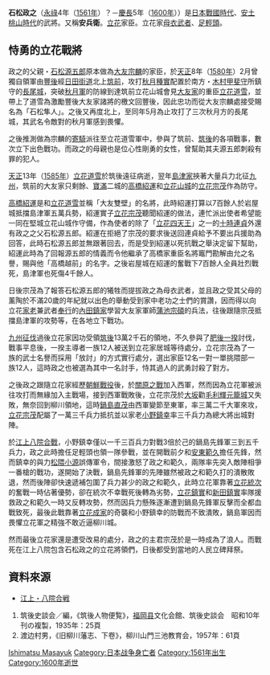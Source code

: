 {{日本武士
|名稱= 石松政之
|時代= 安土桃山时代
|出生日期= [[永祿|永祿]]4年（[[1561年|1561年]]）？
|逝世日期= [[慶長|慶長]]5年（[[1600年|1600年]]）
|假名= いしまつ まさゆき
|羅馬字= Ishimatsu Masayuk
|主君= [[大友宗麟|大友宗麟]]→[[立花道雪|立花道雪]]→[[立花宗茂|立花宗茂]]
|氏族= [[石松氏|石松氏]]
|父母= 父：[[石松隼人|石松隼人]]
}}

{{Japanese|japanese=石松 政之|kana=いしまつ　まさゆき|romaji=Ishimatsu Masayuki}}

'''石松政之'''（[[永祿|永祿]]4年（[[1561年|1561年]]）？－[[慶長|慶長]]5年（[[1600年|1600年]]））是[[日本|日本]][[戰國時代_(日本)|戰國時代]]、[[安土桃山时代|安土桃山時代]]的武將。又稱'''安兵衛'''。[[立花氏|立花]]家臣。立花家[[母衣|母衣武者]]、[[足輕頭|足輕頭]]。

== 恃勇的立花戰將 ==
政之的父親・[[石松源五郎|石松源五郎]]原本做為[[大友宗麟|大友宗麟]]的家臣，於[[天正_(日本)|天正]]8年（[[1580年|1580年]]）2月曾獨自領軍由[[豐后國|豐後]]經[[日田街道|日田街道]]北上[[筑前國|筑前]]，攻打[[秋月種實|秋月種實]]配置於南方・[[木村甲斐守|木村甲斐守]]所鎮守的[[長尾城|長尾城]]，突破[[秋月氏|秋月軍]]的防線到達筑前立花山城會見[[大友氏|大友家]]的重臣[[立花道雪|立花道雪]]，並帶上了道雪為激勵豐後大友家諸將的檄文回豐後，因此忠功而從大友宗麟處接受賜名為「石松隼人」。之後又再度北上，至同年5月為止攻打了三次秋月方的長尾城，其武名令敵對的秋月軍感到畏懼。

之後推測做為宗麟的[[与力|寄騎]]派往至立花道雪軍中，參與了筑前、[[筑后國|筑後]]的各項戰事，數次立下出色戰功。而政之的母親也是位心性剛勇的女性，曾幫助其夫源五郎刺殺有罪的犯人。

[[天正_(日本)|天正]]13年（[[1585年|1585年]]）[[立花道雪|立花道雪]]於筑後遠征病逝，翌年[[島津氏|島津家]]挾著大量兵力北征[[九州_(日本)|九州]]，筑前的大友家只剩餘{{tsl|ja|岩屋城||岩屋}}、[[宝满城|寶滿]]二城的[[高橋紹運|高橋紹運]]和[[立花山城|立花山城]]的[[立花宗茂|立花宗茂]]作為防守。

[[高橋紹運|高橋紹運]]是和[[立花道雪|立花道雪]]並稱「大友雙壁」的名將，此時紹運打算以7百餘人於岩屋城抵擋島津軍五萬兵勢，紹運實子[[立花宗茂|立花宗茂]]聽聞紹運的做法，連忙派出使者希望能一同在堅城立花山城作守備，作為使者的除了「[[立花道雪|立花四天王]]」之一的[[十時連貞|十時連貞]]外還有政之之父石松源五郎。紹運在拒絕了宗茂的要求後送回連貞給予不要出兵援助為回答，此時石松源五郎並無跟著回去，而是受到紹運以死抗戰之舉決定留下幫助，紹運此時為了回報源五郎的情義而令他繼承了高橋家重臣名將竈門勘解由允之名譽，賜與他「高橋越前」的名字。之後岩屋城在紹運的奮戰下7百餘人全員壯烈戰死，島津軍也死傷4千餘人。

日後宗茂為了報答石松源五郎的犧牲而提拔政之為母衣武者，並且政之受其父母的薰陶於不滿20歲的年紀就以出色的舉動受到家中老功之士們的賞讚，因而得以向立花[[家老|家老]]兼武者[[奉行|奉行]]的[[內田鎮家|內田鎮家]]學習大友家軍師[[蒲池宗碩|蒲池宗碩]]的兵法，往後跟隨宗茂抵擋島津軍的攻勢等，在各地立下戰功。

[[九州征伐|九州征伐]]過後立花家因功受領[[筑后国|筑後]]{{tsl|ja|柳川||柳川}}13萬2千石的領地，不久參與了[[肥后国人一揆|肥後一揆]]討伐，戰事平息後，一揆主導者{{tsl|ja|隈部親永||隈部親永}}一族12人被送到立花家居城{{tsl|ja|柳川城||柳川城}}等待處分，立花宗茂為了{{tsl|ja|隈部氏||隈部}}一族的武士名譽而採用「放討」的方式實行處分，選出家臣12名一對一單挑隈部一族12人，這時政之也被選為其中一名討手，恃其過人的武勇討殺了對方。

之後政之跟隨立花家經歷[[文禄庆长之役|朝鮮戰役]]後，於[[關原之戰|關原之戰]]加入西軍，然而因為立花軍被派往攻打{{tsl|ja|大津城||大津城}}而無緣加入主戰場，接到西軍戰敗後，立花宗茂於[[大阪市|大坂]]勸[[毛利輝元|毛利輝元]][[攻城戰|籠城]]又失敗，無奈回到柳川領地，這時[[鍋島直茂|鍋島直茂]]由西軍變節至東軍，率三萬二千大軍來攻，[[立花宗茂|立花宗茂]]配屬了一萬三千兵力抵抗並以家老[[小野鎮幸|小野鎮幸]]率三千兵力為總大將出城對陣。

於[[江上八院合戰|江上八院合戰]]，小野鎮幸僅以一千三百兵力對戰3倍於己的鍋島先鋒軍三到五千兵力，政之此時擔任足輕頭也領一隊參戰，並在開戰前夕和[[安東範久|安東範久]]擔任先鋒，然而鎮幸的與力[[松隈小源|松隈小源]]誤傳軍令，間接激怒了政之和範久，兩隊率先突入敵陣相爭一番槍的戰功，遂開始了決戰，鍋島先鋒軍的先陣雖然被政之和範久打的潰散敗退，然而後陣卻快速遞補包圍了兵力甚少的政之和範久，此時立花軍靠著[[立花統次|立花統次]]的奮戰一時佔著優勢，卻在統次不幸戰死後轉為劣勢，[[立花鎮實|立花鎮實]]和[[新田鎮實|新田鎮實]]率隊援救政之和範久一時又反轉攻勢，然而因兵力懸殊逐漸遭到鍋島先鋒軍反擊而全都血戰致死，最後此戰靠著[[立花成家|立花成家]]的奇襲和小野鎮幸的防戰而不致潰敗，鍋島軍因而畏懼立花軍之精強不敢近逼柳川城。

然而最後立花家還是遭受改易的處分，政之的主君宗茂於是一時成為了浪人。而戰死在江上八院包含石松政之的立花將領們，日後都受到當地的人民立碑拜祭。

== 資料來源 ==
*[https://web.archive.org/web/20070827024014/http://snkcda.cool.ne.jp/tanbou/ooki/hatiingassen/hatiinsen.htm 江上・八院合戦]

#筑後史談会／編，《筑後人物便覧》，[[福岡县|福岡县]]文化会館、筑後史談会　昭和10年刊の複製，1935年：25頁
#渡边村男，《旧柳川藩志、下卷》，柳川山門三池教育会，1957年：61頁 

{{DEFAULTSORT:Ishimatsu Masayuki}}

[[Category:戰國武將|Ishimatsu Masayuk]]
[[Category:日本战争身亡者|Category:日本战争身亡者]]
[[Category:1561年出生|Category:1561年出生]]
[[Category:1600年逝世|Category:1600年逝世]]